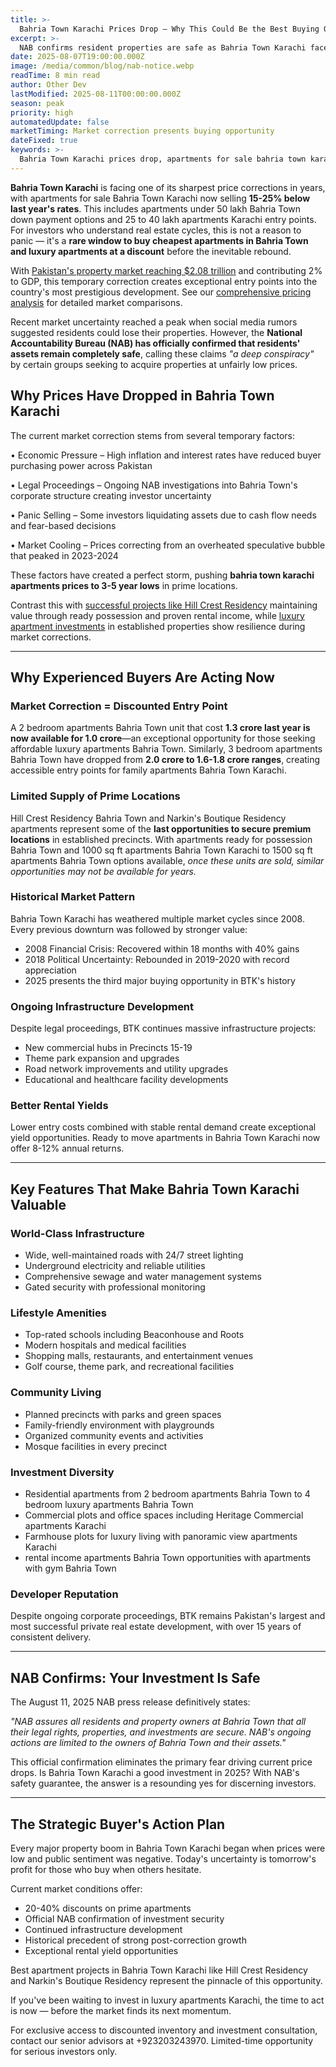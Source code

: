 ```yaml
---
title: >-
  Bahria Town Karachi Prices Drop – Why This Could Be the Best Buying Opportunity in Years
excerpt: >-
  NAB confirms resident properties are safe as Bahria Town Karachi faces 20-40% price correction. Savvy buyers recognize this as a rare window to buy premium apartments and plots at discount before the inevitable rebound.
date: 2025-08-07T19:00:00.000Z
image: /media/common/blog/nab-notice.webp
readTime: 8 min read
author: Other Dev
lastModified: 2025-08-11T00:00:00.000Z
season: peak
priority: high
automatedUpdate: false
marketTiming: Market correction presents buying opportunity
dateFixed: true
keywords: >-
  Bahria Town Karachi prices drop, apartments for sale bahria town karachi, luxury apartments karachi, bahria town karachi investment 2025, property prices falling, best buying opportunity, NAB property safe, Hill Crest Residency, Narkins Boutique Residency
---
```


**Bahria Town Karachi** is facing one of its sharpest price corrections in years, with apartments for sale Bahria Town Karachi now selling **15-25% below last year's rates**. This includes apartments under 50 lakh Bahria Town down payment options and 25 to 40 lakh apartments Karachi entry points. For investors who understand real estate cycles, this is not a reason to panic — it's a **rare window to buy cheapest apartments in Bahria Town and luxury apartments at a discount** before the inevitable rebound.

With [Pakistan's property market reaching $2.08 trillion](/blog/2025/09/pakistan-property-market-2-trillion-gdp-share-changes-everything) and contributing 2% to GDP, this temporary correction creates exceptional entry points into the country's most prestigious development. See our [comprehensive pricing analysis](/blog/2025/07/bahria-town-karachi-pricing-analysis-2025) for detailed market comparisons.

Recent market uncertainty reached a peak when social media rumors suggested residents could lose their properties. However, the **National Accountability Bureau (NAB) has officially confirmed that residents' assets remain completely safe**, calling these claims *"a deep conspiracy"* by certain groups seeking to acquire properties at unfairly low prices.

## Why Prices Have Dropped in Bahria Town Karachi

The current market correction stems from several temporary factors:

• Economic Pressure – High inflation and interest rates have reduced buyer purchasing power across Pakistan

• Legal Proceedings – Ongoing NAB investigations into Bahria Town's corporate structure creating investor uncertainty  

• Panic Selling – Some investors liquidating assets due to cash flow needs and fear-based decisions

• Market Cooling – Prices correcting from an overheated speculative bubble that peaked in 2023-2024

These factors have created a perfect storm, pushing **bahria town karachi apartments prices to 3-5 year lows** in prime locations.

Contrast this with [successful projects like Hill Crest Residency](/blog/2025/08/hill-crest-residency-electrical-meters-possession-2025) maintaining value through ready possession and proven rental income, while [luxury apartment investments](/blog/2025/02/luxury-apartments-bahria-town-investment-guide) in established properties show resilience during market corrections.

---

## Why Experienced Buyers Are Acting Now

### Market Correction = Discounted Entry Point

A 2 bedroom apartments Bahria Town unit that cost **1.3 crore last year is now available for 1.0 crore**—an exceptional opportunity for those seeking affordable luxury apartments Bahria Town. Similarly, 3 bedroom apartments Bahria Town have dropped from **2.0 crore to 1.6-1.8 crore ranges**, creating accessible entry points for family apartments Bahria Town Karachi.

### Limited Supply of Prime Locations

Hill Crest Residency Bahria Town and Narkin's Boutique Residency apartments represent some of the **last opportunities to secure premium locations** in established precincts. With apartments ready for possession Bahria Town and 1000 sq ft apartments Bahria Town Karachi to 1500 sq ft apartments Bahria Town options available, *once these units are sold, similar opportunities may not be available for years.*

### Historical Market Pattern

Bahria Town Karachi has weathered multiple market cycles since 2008. Every previous downturn was followed by stronger value:
- 2008 Financial Crisis: Recovered within 18 months with 40% gains
- 2018 Political Uncertainty: Rebounded in 2019-2020 with record appreciation
- 2025 presents the third major buying opportunity in BTK's history

### Ongoing Infrastructure Development

Despite legal proceedings, BTK continues massive infrastructure projects:
- New commercial hubs in Precincts 15-19
- Theme park expansion and upgrades
- Road network improvements and utility upgrades
- Educational and healthcare facility developments

### Better Rental Yields

Lower entry costs combined with stable rental demand create exceptional yield opportunities. Ready to move apartments in Bahria Town Karachi now offer 8-12% annual returns.

---

## Key Features That Make Bahria Town Karachi Valuable

### World-Class Infrastructure
- Wide, well-maintained roads with 24/7 street lighting
- Underground electricity and reliable utilities
- Comprehensive sewage and water management systems
- Gated security with professional monitoring

### Lifestyle Amenities  
- Top-rated schools including Beaconhouse and Roots
- Modern hospitals and medical facilities
- Shopping malls, restaurants, and entertainment venues
- Golf course, theme park, and recreational facilities

### Community Living
- Planned precincts with parks and green spaces
- Family-friendly environment with playgrounds
- Organized community events and activities
- Mosque facilities in every precinct

### Investment Diversity
- Residential apartments from 2 bedroom apartments Bahria Town to 4 bedroom luxury apartments Bahria Town
- Commercial plots and office spaces including Heritage Commercial apartments Karachi
- Farmhouse plots for luxury living with panoramic view apartments Karachi
- rental income apartments Bahria Town opportunities with apartments with gym Bahria Town

### Developer Reputation
Despite ongoing corporate proceedings, BTK remains Pakistan's largest and most successful private real estate development, with over 15 years of consistent delivery.

---

## NAB Confirms: Your Investment Is Safe

The August 11, 2025 NAB press release definitively states:

*"NAB assures all residents and property owners at Bahria Town that all their legal rights, properties, and investments are secure. NAB's ongoing actions are limited to the owners of Bahria Town and their assets."*

This official confirmation eliminates the primary fear driving current price drops. Is Bahria Town Karachi a good investment in 2025? With NAB's safety guarantee, the answer is a resounding yes for discerning investors.

---

## The Strategic Buyer's Action Plan

Every major property boom in Bahria Town Karachi began when prices were low and public sentiment was negative. Today's uncertainty is tomorrow's profit for those who buy when others hesitate.

Current market conditions offer:
- 20-40% discounts on prime apartments
- Official NAB confirmation of investment security  
- Continued infrastructure development
- Historical precedent of strong post-correction growth
- Exceptional rental yield opportunities

Best apartment projects in Bahria Town Karachi like Hill Crest Residency and Narkin's Boutique Residency represent the pinnacle of this opportunity.

If you've been waiting to invest in luxury apartments Karachi, the time to act is now — before the market finds its next momentum.

For exclusive access to discounted inventory and investment consultation, contact our senior advisors at +923203243970. Limited-time opportunity for serious investors only.